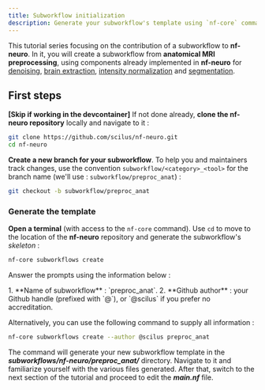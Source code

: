 ```yaml
---
title: Subworkflow initialization
description: Generate your subworkflow's template using `nf-core` commands.
---
```



This tutorial series focusing on the contribution of a subworkflow to **nf-neuro**. In it, you will create a subworkflow
from **anatomical MRI preprocessing**, using components already implemented in **nf-neuro** for
[denoising](/nf-neuro/api/modules/preproc_anat), [brain extraction](/nf-neuro/api/modules/betcrop/antsbet),
[intensity normalization](/nf-neuro/api/modules/preproc/n4) and [segmentation](/nf-neuro/api/subworkflows/anatomical_segmentation).

## First steps

<span class="text-blue-400">**[Skip if working in the devcontainer]**</span> If not done already, **clone the nf-neuro repository**
locally and navigate to it :

```bash
git clone https://github.com/scilus/nf-neuro.git
cd nf-neuro
```

**Create a new branch for your subworkflow**. To help you and maintainers track changes, use the convention `subworkflow/<category>_<tool>`
for the branch name (we'll use : `subworkflow/preproc_anat`) :

```bash
git checkout -b subworkflow/preproc_anat
```

### Generate the template

**Open a terminal** (with access to the `nf-core` command). Use `cd` to move to the location of the **nf-neuro** repository
and generate the subworkflow's _skeleton_ :

```bash
nf-core subworkflows create
```

Answer the prompts using the information below :

<Steps>
1. **Name of subworkflow** : `preproc_anat`.
2. **Github author** : your Github handle (prefixed with `@`), or `@scilus` if you prefer no accreditation.
</Steps>

Alternatively, you can use the following command to supply all information :

```bash
nf-core subworkflows create --author @scilus preproc_anat
```

The command will generate your new subworkflow template in the **_subworkflows/nf-neuro/preproc_anat/_**
directory. Navigate to it and familiarize yourself with the various files generated. After that,
switch to the next section of the tutorial and proceed to edit the **_main.nf_** file.